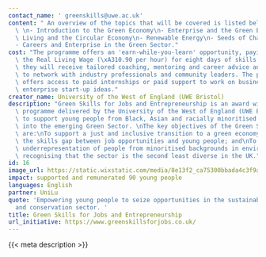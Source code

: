 ```yaml
---
contact_name: ' greenskills@uwe.ac.uk'
content: " An overview of the topics that will be covered is listed below:\n\n- Introduction\
  \ \n- Introduction to the Green Economy\n- Enterprise and the Green Economy\n- Food,\
  \ Living and the Circular Economy\n- Renewable Energy\n- Seeds of Change\n- Innovation\n\
  - Careers and Enterprise in the Green Sector."
cost: "The programme offers an 'earn-while-you-learn' opportunity, paying young people\
  \ the Real Living Wage (\xA310.90 per hour) for eight days of skills training, where\
  \ they will receive tailored coaching, mentoring and career advice and the opportunity\
  \ to network with industry professionals and community leaders. The programme also\
  \ offers access to paid internships or paid support to work on business or social\
  \ enterprise start-up ideas."
creator_name: University of the West of England (UWE Bristol)
description: "Green Skills for Jobs and Entrepreneurship is an award winning, transformational\
  \ programme delivered by the University of the West of England (UWE Bristol) designed\
  \ to support young people from Black, Asian and racially minoritised backgrounds\
  \ into the emerging Green Sector. \nThe key objectives of the Green Skills programme\
  \ are:\nTo support a just and inclusive transition to a green economy;\nTo close\
  \ the skills gap between job opportunities and young people; and\nTo tackle the\
  \ underrepresentation of people from minoritised backgrounds in environmental careers,\
  \ recognising that the sector is the second least diverse in the UK."
id: 16
image_url: https://static.wixstatic.com/media/8e13f2_ca75300bbada4c3f9ac603acd9b12b99~mv2.jpg/v1/fill/w_588,h_146,al_c,lg_1,q_80,enc_auto/8e13f2_ca75300bbada4c3f9ac603acd9b12b99~mv2.jpg
impact: supported and remunerated 90 young people
languages: English
partner: UniLu
quote: 'Empowering young people to seize opportunities in the sustainability, environmental
  and conservation sector. '
title: Green Skills for Jobs and Entrepreneurship
url_initiative: https://www.greenskillsforjobs.co.uk/
---
```


{{< meta description >}}